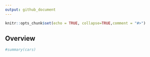 ```yaml
---
output: github_document
---
```



```r
knitr::opts_chunk$set(echo = TRUE, collapse=TRUE,comment = "#>")
```

## Overview


```r
#summary(cars)
```

